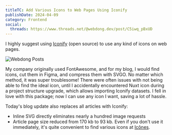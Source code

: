 ```yaml
---
titleTC: Add Various Icons to Web Pages Using Iconify
publishDate: 2024-04-09
category: Frontend
social:
  threads: https://www.threads.net/@webdong.dev/post/C5iwq_pBxUD
---
```


I highly suggest using [Iconify](https://iconify.design/) (open source) to use any kind of icons on web pages.

![Webdong Posts](./webdong-posts.webp)

My company originally used FontAwesome, and for my blog, I would find icons, cut them in Figma, and compress them with SVGO. No matter which method, it was super troublesome! There were often issues with not being able to find the ideal icon, until I accidentally encountered Nuxt icon during a project structure upgrade, which allows importing Iconify datasets. I fell in love with this package; now I can use any icon I want, saving a lot of hassle.

Today's blog update also replaces all articles with Iconify:

- Inline SVG directly eliminates nearly a hundred image requests
- Article page size reduced from 170 kb to 93 kb. Even if you don't use it immediately, it's quite convenient to find various icons at [Icônes](https://icones.js.org/).
